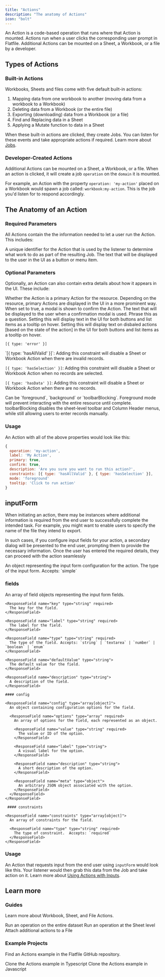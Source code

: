 ```yaml
---
title: "Actions"
description: "The anatomy of Actions"
icon: "bolt"
---
```


An Action is a code-based operation that runs where that Action is mounted. Actions run when a user clicks the corresponding user prompt in Flatfile. Additional Actions can be mounted on a Sheet, a Workbook, or a file by a developer.

## Types of Actions

### Built-in Actions

Workbooks, Sheets and files come with five default built-in actions:

1. Mapping data from one workbook to another (moving data from a workbook to a Workbook)
2. Deleting data from a Workbook (or the entire file)
3. Exporting (downloading) data from a Workbook (or a file)
4. Find and Replacing data in a Sheet
5. Applying a Mutate function to data in a Sheet

When these built-in actions are clicked, they create Jobs. You can listen for these events and take appropriate actions if required. Learn more about [Jobs](../orchestration/jobs).

### Developer-Created Actions

Additional Actions can be mounted on a Sheet, a Workbook, or a file. When an action is clicked, it will create a job `operation` on the `domain` it is mounted.

For example, an Action with the property `operation: 'my-action'` placed on a Workbook would spawn a job called: `workbook:my-action`. This is the job you'd listen for to respond accordingly.

## The Anatomy of an Action

### Required Parameters

All Actions contain the the information needed to let a user run the Action. This includes:

<ParamField path="operation" type="string" required>
  A unique identifier for the Action that is used by the listener to determine
  what work to do as part of the resulting Job.
</ParamField>

<ParamField path="label" type="string" required>
  The text that will be displayed to the user in the UI as a button or menu
  item.
</ParamField>

### Optional Parameters

Optionally, an Action can also contain extra details about how it appears in the
UI. These include:

<ParamField path="primary" type="boolean" default="false">
  Whether the Action is a primary Action for the resource. Depending on the
  resource, primary Actions are displayed in the UI in a more prominent way.
</ParamField>

<ParamField path="confirm" type="boolean" default="true">
  When set to true, a modal is shown to confirm the Action.
</ParamField>

<ParamField path="description" type="string">
  The text that will be displayed to the user when a confirmation modal is used.
  Phrase this as a question.
</ParamField>

<ParamField path="tooltip" type="string">
  Setting this will display text in the UI for both buttons and list items as a
  tooltip on hover.
</ParamField>

<ParamField path="messages" type="array[{}]">
  Setting this will display text on disbaled actions [based on the state of the action] in the UI for
  both buttons and list items as a tooltip on hover.

`[{ type: 'error' }]`

</ParamField>

<ParamField path="constraints" type="array[{}]">
  `[{ type: 'hasAllValid' }]`: Adding this constraint will disable a Sheet or Workbook Action when there are invalid
  records.
  
  `[{ type: 'hasSelection' }]`: Adding this constraint will disable a Sheet or Workbook Action when no records are selected.

`[{ type: 'hasData' }]`: Adding this constraint will disable a Sheet or Workbook Action when there are no records.

</ParamField>

<ParamField path="mode" type="string" default="background">
  Can be `foreground`, `background` or `toolbarBlocking`. Foreground mode will
  prevent interacting with the entire resource until complete. toolbarBlocking
  disables the sheet-level toolbar and Column Header menus, while still allowing
  users to enter records manually.
</ParamField>

### Usage

An Action with all of the above properties would look like this:

```js
{
  operation: 'my-action',
  label: 'My Action',
  primary: true,
  confirm: true,
  description: 'Are you sure you want to run this action?',
  constraints: [{ type: 'hasAllValid' }, { type: 'hasSelection' }],
  mode: 'foreground'
  tooltip: 'Click to run action'
}
```

## inputForm

When initiating an action, there may be instances where additional information is required from the end user to successfully complete the intended task. For example, you might want to enable users to specify the name of the file they intend to export.

In such cases, if you configure input fields for your action, a secondary dialog will be presented to the end user, prompting them to provide the necessary information. Once the user has entered the required details, they can proceed with the action seamlessly

<ParamField path="inputForm" type="object">
  An object representing the input form configuration for the action.

<ResponseField name="type" type="string" required>
  The type of the input form. Accepts: `simple`
</ResponseField>

</ParamField>

### fields

  <ResponseField name="fields" type="array[object]">
    An array of field objects representing the input form fields.

    <ResponseField name="key" type="string" required>
      The key for the field.
    </ResponseField>

    <ResponseField name="label" type="string" required>
      The label for the field.
    </ResponseField>

    <ResponseField name="type" type="string" required>
      The type of the field. Accepts: `string` | `textarea` | `number` | `boolean` | `enum`
    </ResponseField>

    <ResponseField name="defaultValue" type="string">
      The default value for the field.
    </ResponseField>

    <ResponseField name="description" type="string">
      A description of the field.
    </ResponseField>

  </ResponseField>

    #### config

    <ResponseField name="config" type="array[object]">
      An object containing configuration options for the field.

      <ResponseField name="options" type="array" required>
        An array of options for the field, each represented as an object.

        <ResponseField name="value" type="string" required>
          The value or ID of the option.
        </ResponseField>

        <ResponseField name="label" type="string">
          A visual label for the option.
        </ResponseField>

        <ResponseField name="description" type="string">
          A short description of the option.
        </ResponseField>

        <ResponseField name="meta" type="object">
          An arbitrary JSON object associated with the option.
        </ResponseField>
      </ResponseField>
    </ResponseField>

     #### constraints

    <ResponseField name="constraints" type="array[object]">
      An array of constraints for the field.

      <ResponseField name="type" type="string" required>
        The type of constraint.  Accepts: `required`
      </ResponseField>
    </ResponseField>

### Usage

An Action that requests input from the end user using `inputForm` would look like this. Your listener would then grab this data from the Job and take action on it. Learn more about [Using Actions with Inputs](../guides/actions#actions-with-input-forms).

<Snippet file="shared/workbook_submit_pt4.mdx" />

## Learn more

### Guides

Learn more about Workbook, Sheet, and File Actions.

<CardGroup cols={3}>
  <Card title="Workbook" icon="bolt" href="../guides/actions#workbook-mounted">
    Run an operation on the entire dataset
  </Card>
  <Card title="Sheet" icon="bolt" href="../guides/actions#sheet-mounted">
    Run an operation at the Sheet level
  </Card>
  <Card title="File" icon="bolt" href="../guides/actions#file-mounted">
    Attach additional actions to a File
  </Card>
</CardGroup>

### Example Projects

Find an Actions example in the Flatfile GitHub repository.

<CardGroup cols={2}>
  <Card
    title="typescript"
    icon="code-merge"
    href="https://github.com/FlatFilers/flatfile-docs-kitchen-sink/blob/main/typescript/actions"
  >
    Clone the Actions example in Typescript
  </Card>
  <Card
    title="javascript"
    icon="js"
    href="https://github.com/FlatFilers/flatfile-docs-kitchen-sink/blob/main/javascript/actions"
  >
    Clone the Actions example in Javascript
  </Card>
</CardGroup>
